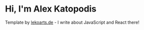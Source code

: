 # Hi, I'm Alex Katopodis

Template by [lekoarts.de](https://www.lekoarts.de?utm_source=cara&utm_medium=Starter) - I write about JavaScript and React there!
